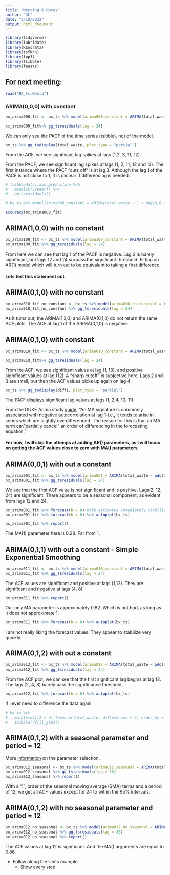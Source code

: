```yaml
---
title: "Meeting 6 Notes"
author: "DL"
date: "3/18/2022"
output: html_document
---
```

```r
library(tidyverse)
library(lubridate)
library(RSocrata)
library(tsfknn)
library(fpp3)
library(tsibble)
library(feasts)
```


## For next meeting:

```r
load("BX_ts.RData")
```

### ARIMA(0,0,0) with constant

```r
bx_arima000_fit <- bx_ts %>% model(arima000_constant = ARIMA(total_waste ~ 1 + pdq(0,0,0)))
```

```r
bx_arima000_fit%>% gg_tsresiduals(lag = 24)
```
We can only see the PACF of the time series (tsibble), not of the model.  

```r
bx_ts %>% gg_tsdisplay(total_waste, plot_type = "partial")
```
From the ACF, we see significant lag spikes at lags (1,2, 3, 11, 12). <br>

From the PACF, we see significant lag spikes at lags (1, 2, 11, 12 and 13). The first instance where the PACF "cuts off" is at lag 3. Although the lag 1 of the PACF is not close to 1, it is unclear if differencing is needed. 

```r
# tsibbledata::aus_production %>%
#   model(ETS(Beer)) %>%
#   gg_tsresiduals()
```

```r
# bx_ts %>% model(arima000_constant = ARIMA(total_waste ~ 1 + pdq(0,0,0))) %>% gg_tsresiduals(plot_type = c("auto", "partial"))
```

```r
accuracy(bx_arima000_fit)
```

## ARIMA(1,0,0) with no constant

```r
bx_arima100_fit <- bx_ts %>% model(arima100_constant = ARIMA(total_waste ~  pdq(1,0,0)))
bx_arima100_fit %>% gg_tsresiduals(lag = 24)
```

From here we can see that lag 1 of the PACF is negative. Lag 2 is barely significant, but lags 12 and 24 surpass the significant threshold. Fitting an AR(1) model which will turn out to be equivalent to taking a first difference

#### Lets test this statement out. 

## ARIMA(0,1,0) with no constant

```r
bx_arima010_fit_no_constant <- bx_ts %>% model(arima010_no_constant = ARIMA(total_waste ~ pdq(0,1,0)))
bx_arima010_fit_no_constant %>% gg_tsresiduals(lag = 24)
```

As it turns out, the ARIMA(1,0,0) and ARIMA(0,1,0) do not return the same ACF plots. The ACF at lag 1 of the ARIMA(0,1,0) is negative. 

## ARIMA(0,1,0) with constant

```r
bx_arima010_fit <- bx_ts %>% model(arima010_constant = ARIMA(total_waste ~ 1 + pdq(0,1,0)))
```

```r
bx_arima010_fit%>% gg_tsresiduals(lag = 24)
```
From the ACF, we see significant values at lag (1, 13), and positive significant values at lag (12). A "sharp cutoff" is subjective here. Lags 2 and 3 are small, but then the ACF values picks up again on lag 4. 

```r
bx_ts %>% gg_tsdisplay(diff1, plot_type = "partial")
```

The PACF displays significant lag values at lags (1, 2,4, 10, 11). <br>

From the DUKE Arima study [guide](https://people.duke.edu/~rnau/411arim3.htm), "An MA signature is commonly associated with negative autocorrelation at lag 1--i.e., it tends to arise in series which are slightly overdifferenced. The reason for this is that an MA term can "partially cancel" an order of differencing in the forecasting equation."

#### For now, I will skip the attemps at adding AR() parameters, as I will focus on getting the ACF values close to zero with MA() parameters

## ARIMA(0,0,1) with out a constant

```r
bx_arima001_fit <- bx_ts %>% model(arima001 = ARIMA(total_waste ~ pdq(0,0,1)))
bx_arima001_fit %>% gg_tsresiduals(lag = 24)
```

We see that the first ACF value is not significant and is positive. Lags(2, 12, 24) are significant. There appears to be a seasonal component, as evident from lags 12 and 24. 

```r
bx_arima001_fit %>% forecast(h = 8) #the estimates immediately stabilizes
bx_arima001_fit %>% forecast(h = 8) %>% autoplot(bx_ts)
```

```r
bx_arima001_fit %>% report()
```

The MA(1) parameter here is 0.28. Far from 1. 

## ARIMA(0,1,1) with out a constant - Simple Exponential Smoothing

```r
bx_arima011_fit <- bx_ts %>% model(arima010_constant = ARIMA(total_waste ~ pdq(0,1,1)))
bx_arima011_fit %>% gg_tsresiduals(lag = 24)
```

The ACF values are significant and positive at lags (1,12). They are significant and negative at lags (4, 8)

```r
bx_arima011_fit %>% report()
```
Our only MA parameter is approximately 0.82. Which is not bad, as long as it does not approximate 1. 

```r
bx_arima011_fit %>% forecast(h = 8) %>% autoplot(bx_ts)
```
I am not really liking the forecast values. They appear to stabilize very quickly. 

## ARIMA(0,1,2) with out a constant 

```r
bx_arima012_fit <- bx_ts %>% model(arima012 = ARIMA(total_waste ~ pdq(0,1,2)))
bx_arima012_fit %>% gg_tsresiduals(lag = 24)
```
From the ACF plot, we can see that the first significant lag begins at lag 12. The lags (2, 4, 8) barely pass the significance threshold. 

```r
bx_arima012_fit %>% forecast(h = 8) %>% autoplot(bx_ts)
```

If i ever need to difference the data again: 
```r
# bx_ts %>%
#   mutate(diff2 = difference(total_waste, differences = 2, order_by = month_num)) %>%
#   tsibble::fill_gaps()
```

## ARIMA(0,1,2) with a seasonal parameter and period = 12

More [information](https://fable.tidyverts.org/reference/ARIMA.html) on the parameter selection. 

```r
bx_arima012_seasonal <- bx_ts %>% model(arima012_seasonal = ARIMA(total_waste ~ pdq(0,1,2) + PDQ(0,0,1, period = 12)))
bx_arima012_seasonal %>% gg_tsresiduals(lag = 36)
bx_arima012_seasonal %>% report()
```

With a "1", order of the seasonal moving average (SMA) terms and a period of 12, we get all ACF values except for 24 to within the 95% intervals. 

## ARIMA(0,1,2) with no seasonal parameter and period = 12

```r
bx_arima012_no_seasonal <- bx_ts %>% model(arima012_no_seasonal = ARIMA(total_waste ~ pdq(0,1,2) + PDQ(0,0,0, period = 12)))
bx_arima012_no_seasonal %>% gg_tsresiduals(lag = 36)
bx_arima012_no_seasonal %>% report()
```

The ACF values at lag 12 is significant. And the MA() arguments are equal to 0.86.

* Follow along the Units example
  + Show every step